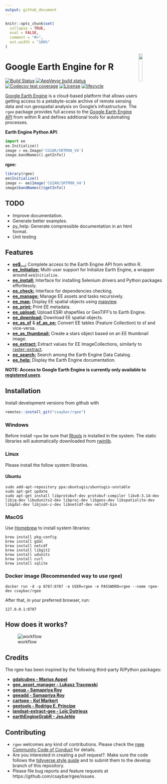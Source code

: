 ```yaml
---
output: github_document
---
```


```r
knitr::opts_chunk$set(
  collapse = TRUE,
  eval = FALSE,
  comment = "#>",
  out.width = "100%"
)
```

<img src="https://raw.githubusercontent.com/csaybar/rgee/master/man/figures/logo.png" align="right" width = 15%/>

# Google Earth Engine for R

[![Build Status](https://travis-ci.org/csaybar/rgee.svg?branch=master)](https://travis-ci.org/csaybar/rgee)
[![AppVeyor build status](https://ci.appveyor.com/api/projects/status/github/csaybar/rgee?branch=master&svg=true)](https://ci.appveyor.com/project/csaybar/rgee)
[![Codecov test
coverage](https://codecov.io/gh/csaybar/rgee/branch/master/graph/badge.svg)](https://codecov.io/gh/csaybar/rgee?branch=master)
[![License](https://img.shields.io/badge/License-Apache%202.0-blue.svg)](https://opensource.org/licenses/Apache-2.0)
[![lifecycle](https://img.shields.io/badge/lifecycle-experimental-orange.svg)](https://www.tidyverse.org/lifecycle/#experimental)

[Google Earth Engine](https://earthengine.google.com/) is a cloud-based platform that allows users getting access to a petabyte-scale archive of remote sensing data and run geospatial analysis on Google's infrastructure.  The `rgee` package provides full access to the [Google Earth Engine API](https://developers.google.com/earth-engine/) from within R and defines additional tools for automating processes.

**Earth Engine Python API**:

```python
import ee
ee.Initialize()
image = ee.Image('CGIAR/SRTM90_V4')
image.bandNames().getInfo()
```

**rgee:**

```r
library(rgee)
ee$Initialize()
image <- ee$Image('CGIAR/SRTM90_V4')
image$bandNames()$getInfo()
```

## TODO

- Improve documentation.
- Generate better examples.
- py_help: Generate compressible documentation in an html format.
- Unit testing


## Features

- [**ee$...:**](https://developers.google.com/earth-engine/) Complete access to the Earth Engine API from within R.
- [**ee_Initialize:**](https://csaybar.github.io/rgee/reference/ee_Initialize.html) Multi-user support for Initialize Earth Engine, a wrapper around `ee$Initialize`.
- [**ee_install:**](https://csaybar.github.io/rgee/reference/ee_check-tools.html) Interface for installing Selenium drivers and Python packages effortlessly.
- [**ee_check:**](https://csaybar.github.io/rgee/reference/ee_check-tools.html) Interface for dependencies checking.
- [**ee_manage:**](https://csaybar.github.io/rgee/reference/ee_manage-tools.html) Manage EE assets and tasks recursively.
- [**ee_map:**](https://csaybar.github.io/rgee/reference/ee_map.html) Display EE spatial objects using [mapview](https://r-spatial.github.io/mapview/).
- [**ee_print:**](https://csaybar.github.io/rgee/reference/ee_print.html) Print EE metadata.
- [**ee_upload:**](https://csaybar.github.io/rgee/reference/ee_upload.html) Upload ESRI shapefiles or GeoTIFF's to Earth Engine.
- [**ee_download:**](https://csaybar.github.io/rgee/reference/ee_download.html) Download EE spatial objects.
- [**ee_as_sf**](https://csaybar.github.io/rgee/reference/ee_upload.html) & [**sf_as_ee:**](https://csaybar.github.io/rgee/reference/ee_download.html) Convert EE tables (Feature Collection) to sf and vice-versa.
- [**ee_as_thumbnail:**](https://csaybar.github.io/rgee/reference/ee_download.html) Create a stars object based on an EE thumbnail image.
- [**ee_extract:**](https://csaybar.github.io/rgee/reference/ee_upload.html) Extract values for EE ImageCollections, similarly to [raster::extract](https://www.rdocumentation.org/packages/raster/versions/3.0-2/topics/extract).
- [**ee_search:**](https://csaybar.github.io/rgee/reference/ee_search.html) Search among the Earth Engine Data Catalog.
- [**ee_help:**](https://csaybar.github.io/rgee/reference/ee_help.html) Display the Earth Engine documentation.

**NOTE: Access to Google Earth Engine is currently only available to [registered users](https://earthengine.google.com/)**.

## Installation

Install development versions from github with

```r
remotes::install_git("csaybar/rgee")
```

### Windows

Before install `rgee` be sure that [Rtools](https://cran.r-project.org/bin/windows/Rtools/) is installed in the system. The static libraries will automatically downloaded from [rwinlib](https://github.com/rwinlib/).

### Linux

Please install the follow system libraries.

#### Ubuntu
```
sudo add-apt-repository ppa:ubuntugis/ubuntugis-unstable
sudo apt-get update
sudo apt-get install libprotobuf-dev protobuf-compiler libv8-3.14-dev libjq-dev libudunits2-dev libproj-dev libgeos-dev libspatialite-dev libgdal-dev libjson-c-dev libnetcdf-dev netcdf-bin
```
### MacOS

Use [Homebrew](https://brew.sh/) to install system libraries:
  
```
brew install pkg-config
brew install gdal
brew install netcdf
brew install libgit2
brew install udunits
brew install curl
brew install sqlite
```

### Docker image (Recommended way to use rgee)

```
docker run -d -p 8787:8787 -e USER=rgee -e PASSWORD=rgee --name rgee-dev csaybar/rgee
```

After that, in your preferred browser, run:

```
127.0.0.1:8787
```


## How does it works?

![workflow](https://raw.githubusercontent.com/csaybar/rgee/master/man/figures/rgee.png)

## Credits
The rgee has been inspired by the following third-party R/Python packages:

- **[gdalcubes - Marius Appel](https://github.com/appelmar/gdalcubes)**
- **[gee_asset_manager - Lukasz Tracewski](https://github.com/tracek/gee_asset_manager)**  
- **[geeup - Samapriya Roy](https://github.com/samapriya/geeup)**
- **[geeadd - Samapriya Roy](https://github.com/samapriya/gee_asset_manager_addon)**
- **[cartoee - Kel Markert](https://github.com/KMarkert/cartoee)**
- **[geetools - Rodrigo E. Principe](https://github.com/gee-community/gee_tools)**
- **[landsat-extract-gee - Loïc Dutrieux](https://github.com/loicdtx/landsat-extract-gee)**
- **[earthEngineGrabR - JesJehle](https://github.com/JesJehle/earthEngineGrabR)**

## Contributing

- `rgee` welcomes any kind of contributions. Please check the [rgee Community Code of Conduct]() for details.
- Are you interested in creating a pull request?. Make sure the code follows the [tidyverse style guide](https://style.tidyverse.org/) and to submit them to the develop branch of this repository.
- Please file bug reports and feature requests at https://github.com/csaybar/rgee/issues.
